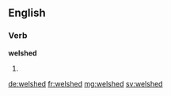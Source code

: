 ==English==

===Verb===
'''welshed'''

# {{en-past of|welsh}}

[[de:welshed]]
[[fr:welshed]]
[[mg:welshed]]
[[sv:welshed]]